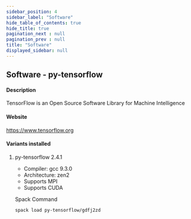```yaml
---
sidebar_position: 4
sidebar_label: "Software"
hide_table_of_contents: true
hide_title: true
pagination_next : null
pagination_prev : null
title: "Software"
displayed_sidebar: null
---
```


## Software - py-tensorflow


#### Description
TensorFlow is an Open Source Software Library for Machine Intelligence

#### Website
https://www.tensorflow.org

#### Variants installed

1. py-tensorflow 2.4.1

    - Compiler: gcc 9.3.0
    - Architecture: zen2
    - Supports MPI
    - Supports CUDA

    Spack Command
    ```bash
    spack load py-tensorflow/gdfj2zd
    ```
